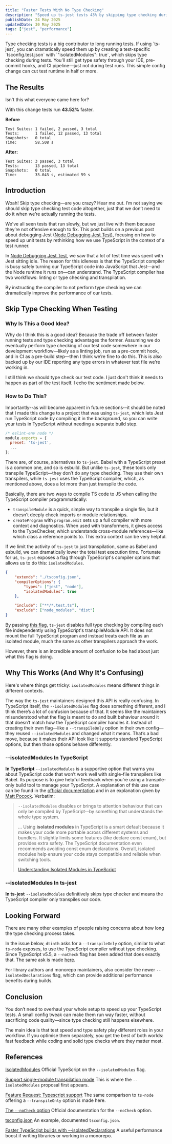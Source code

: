 ```yaml
---
title: "Faster Tests With No Type Checking"
description: "Speed up ts-jest tests 43% by skipping type checking during runs"
publishDate: 24 May 2025
updatedDate: 30 May 2025
tags: ["jest", "performance"]
---
```




<TLDRSection>
	Type checking tests is a big contributor to long running tests. If using `ts-jest`, you can
	dramatically speed them up by creating a test-specific `tsconfig.test.json` with
	`"isolatedModules": true`, which skips type checking during tests. You'll still get type safety
	through your IDE, pre-commit hooks, and CI pipeline—just not during test runs. This simple config
	change can cut test runtime in half or more.
</TLDRSection>

## The Results

Isn't this what everyone came here for?

With this change tests run **43.52%** faster.

**Before**

```
Test Suites: 1 failed, 2 passed, 3 total
Tests:       1 failed, 12 passed, 13 total
Snapshots:   0 total
Time:        58.508 s
```

**After:**

```
Test Suites: 3 passed, 3 total
Tests:       13 passed, 13 total
Snapshots:   0 total
Time:        33.043 s, estimated 59 s
```

## Introduction

Woah! Skip type checking—are you crazy? Hear me out. I’m not saying we should skip type checking test code altogether, just that we don’t need to do it when we’re actually running the tests.

We've all seen tests that run slowly, but we just live with them because they’re not offensive enough to fix. This post builds on a previous post about debugging Jest ([Node Debugging Jest Test](/posts/node-debugging-jest-test/)), focusing on how to speed up unit tests by rethinking how we use TypeScript in the context of a test runner.

In [Node Debugging Jest Test](/posts/node-debugging-jest-test/), we saw that a lot of test time was spent with Jest sitting idle. The reason for this idleness is that the TypeScript compiler is busy safely turning our TypeScript code into JavaScript that Jest—and the Node runtime it runs on—can understand. The TypeScript compiler has two workflows: linting or type checking and transpilation.

By instructing the compiler to not perform type checking we can dramatically improve the performance of our tests.

## Skip Type Checking When Testing

### Why Is This a Good Idea?

Why do I think this is a good idea? Because the trade off between faster running tests and type checking advantages the former. Assuming we do eventually perform type checking of our test code somewhere in our development workflow—likely as a linting job, run as a pre-commit hook, and in CI as a pre-build step—then I think we’re fine to do this. This is also backed up by our IDE reporting any type errors in whatever test file we’re working in.

I still think we should type check our test code. I just don't think it needs to happen as part of the test itself. I echo the sentiment made below.

<CaptionedImage
	src={okToSkipTypeCheckingImg}
	alt="Reasons to not type check tests"
	caption="https://github.com/kulshekhar/ts-jest/issues/822"
/>

### How to Do This?

Importantly--as will become apparent in future sections--it should be noted that I made this change to a project that was using `ts-jest`, which lets Jest run TypeScript code by compiling it in the background, so you can write your tests in TypeScript without needing a separate build step.

```javascript title="jest.config.js"
/* eslint-env node */
module.exports = {
  preset: 'ts-jest',
  ...
};
```

There are, of course, alternatives to `ts-jest`. Babel with a TypeScript preset is a common one, and so is esbuild. But unlike `ts-jest`, these tools only transpile TypeScript—they don’t do any type checking. They use their own transpilers, while `ts-jest` uses the TypeScript compiler, which, as mentioned above, does a lot more than just transpile the code.

Basically, there are two ways to compile TS code to JS when calling the TypeScript compiler programmatically:

- `transpileModule` is a quick, simple way to transpile a single file, but it doesn’t deeply check imports or module relationships.
- `createProgram` with `program.emit` sets up a full compiler with more context and diagnostics. When used with transformers, it gives access to the TypeChecker, which understands cross-module references—like which class a reference points to. This extra context can be very helpful.

If we limit the activity of `ts-jest` to just transpilation, same as Babel and esbuild, we can dramatically lower the total test execution time. Fortunate for us, `ts-jest` exposes a flag through TypeScript's compiler options that allows us to do this: `isolatedModules`.

```json title="tsconfig.test.json"
{
	"extends": "./tsconfig.json",
	"compilerOptions": {
		"types": ["jest", "node"],
		"isolatedModules": true
	},

	"include": ["**/*.test.ts"],
	"exclude": ["node_modules", "dist"]
}
```

By passing [this flag](https://kulshekhar.github.io/ts-jest/docs/getting-started/options/isolatedModules/), `ts-jest` disables full type checking by compiling each file independently using TypeScript's transpileModule API. It does not mount the full TypeScript program and instead treats each file as an isolated module, much the same as other transpilers approach the work.

However, there is an incredible amount of confusion to be had about just what this flag is doing.

## Why This Works (And Why It's Confusing)

Here's where things get tricky: `isolatedModules` means different things in different contexts.

The way the `ts-jest` maintainers designed this API is really confusing. In TypeScript itself, the `--isolatedModules` flag does something different, and I think there’s a lot of confusion because of that. It seems like the maintainers misunderstood what the flag is meant to do and built behaviour around it that doesn’t match how the TypeScript compiler handles it. Instead of creating their own flag—like a `--transpileOnly` option in their own config—they reused `--isolatedModules` and changed what it means. That’s a bad move, because it makes their API look like it supports standard TypeScript options, but then those options behave differently.

### --isolatedModules In TypeScript

**In TypeScript** `--isolatedModules` is a supportive option that warns you about TypeScript code that won’t work well with single-file transpilers like Babel. Its purpose is to give helpful feedback when you’re using a transpile-only build tool to manage your TypeScript. A explanation of this use case can be found in the [official documentation](https://www.typescriptlang.org/docs/handbook/babel-with-typescript.html#type-checking-and-dts-file-generation) and in an explanation given by [Matt Pocock](https://www.totaltypescript.com/workshops/typescript-pro-essentials/configuring-typescript/understanding-isolated-modules-in-typescript). Verbatim:

> `--isolatedModules` disables or brings to attention behaviour that can only be compiled by TypeScript--by something that understands the whole type system.
>
> ... Using **isolated modules** in TypeScript is a smart default because it makes your code more portable across different systems and bundlers. It slightly limits some features (like declare const enum), but provides extra safety. The TypeScript documentation even recommends avoiding const enum declarations. Overall, isolated modules help ensure your code stays compatible and reliable when switching tools.
>
> [Understanding Isolated Modules in TypeScript](https://www.totaltypescript.com/workshops/typescript-pro-essentials/configuring-typescript/understanding-isolated-modules-in-typescript)

### --isolatedModules In ts-jest

**In ts-jest** `--isolatedModules` definitively skips type checker and means the TypeScript compiler only transpiles our code.

<CaptionedImage
	src={isolatedModulesInTSJest}
	alt="Confusion around isolatedModules flag in ts-jest"
	caption="https://github.com/kulshekhar/ts-jest/issues/4859"
/>

## Looking Forward

There are many other examples of people raising concerns about how long the type checking process takes.

In the issue below, `dtinth` asks for a `--transpileOnly` option, similar to what `ts-node` exposes, to use the TypeScript compiler without type checking. Since TypeScript v5.5, a `--noCheck` flag has been added that does exactly that. The same ask is made [here](https://github.com/TypeStrong/discussions/issues/1#issuecomment-349834885).

<CaptionedImage
	src={transpileOnlyForTypeScript}
	alt="transpileOnly flag for TypeScript"
	caption="https://github.com/microsoft/TypeScript/issues/29651"
/>

For library authors and monorepo maintainers, also consider the newer `--isolatedDeclarations` flag, which can provide additional performance benefits during builds.

## Conclusion

You don’t need to overhaul your whole setup to speed up your TypeScript tests. A small config tweak can make them run way faster, without sacrificing code quality—since type checking still happens elsewhere.

The main idea is that test speed and type safety play different roles in your workflow. If you optimise them separately, you get the best of both worlds: fast feedback while coding and solid type checks where they matter most.

## References

[IsolatedModules](https://www.typescriptlang.org/tsconfig/#isolatedModules) Official TypeScript on the `--isolatedModules` flag.

[Support single-module transpilation mode](https://github.com/Microsoft/TypeScript/issues/2499) This is where the `--isolatedModules` proposal first appears.

[Feature Request: Typescript support](https://github.com/parcel-bundler/parcel/issues/3#issuecomment-349534073) The same comparison to `ts-node` offering a `--transpileOnly` option is made here.

[The `--noCheck` option](https://www.typescriptlang.org/docs/handbook/release-notes/typescript-5-6.html) Official documentation for the `--noCheck` option.

[tsconfig.json](https://2ality.com/2025/01/tsconfig-json.html) An example, documented `tsconfig.json`.

[Faster TypeScript builds with --isolatedDeclarations](https://gitnation.com/contents/faster-typescript-builds-with-isolateddeclarations) A useful performance boost if writing libraries or working in a monorepo.
